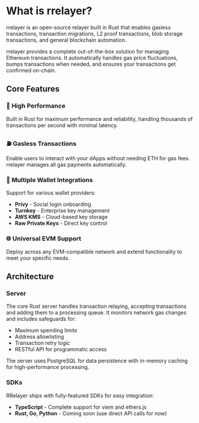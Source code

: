 # What is rrelayer?

rrelayer is an open-source relayer built in Rust that enables gasless transactions, transaction migrations, L2 proof transactions, blob storage transactions, and general blockchain automation.

rrelayer provides a complete out-of-the-box solution for managing Ethereum transactions. It automatically handles gas price fluctuations, bumps transactions when needed, and ensures your transactions get confirmed on-chain.

## Core Features

### 🚀 **High Performance**

Built in Rust for maximum performance and reliability, handling thousands of transactions per second with minimal latency.

### ⛽ **Gasless Transactions**

Enable users to interact with your dApps without needing ETH for gas fees. rrelayer manages all gas payments automatically.

### 🔧 **Multiple Wallet Integrations**

Support for various wallet providers:

- **Privy** - Social login onboarding
- **Turnkey** - Enterprise key management
- **AWS KMS** - Cloud-based key storage
- **Raw Private Keys** - Direct key control

### 🌐 **Universal EVM Support**

Deploy across any EVM-compatible network and extend functionality to meet your specific needs.

## Architecture

### Server

The core Rust server handles transaction relaying, accepting transactions and adding them to a processing queue. It monitors network gas changes and includes safeguards for:

- Maximum spending limits
- Address allowlisting
- Transaction retry logic
- RESTful API for programmatic access

The server uses PostgreSQL for data persistence with in-memory caching for high-performance processing.

### SDKs

RRelayer ships with fully-featured SDKs for easy integration:

- **TypeScript** - Complete support for viem and ethers.js
- **Rust, Go, Python** - Coming soon (use direct API calls for now)
